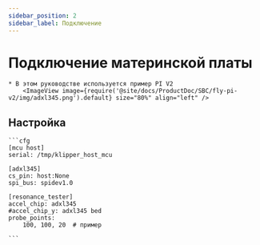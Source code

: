 ```yaml
---
sidebar_position: 2
sidebar_label: Подключение
---
```





# Подключение материнской платы

    * В этом руководстве используется пример PI V2
        <ImageView image={require('@site/docs/ProductDoc/SBC/fly-pi-v2/img/adxl345.png').default} size="80%" align="left" />

## Настройка

    ```cfg
    [mcu host]
    serial: /tmp/klipper_host_mcu

    [adxl345]
    cs_pin: host:None
    spi_bus: spidev1.0

    [resonance_tester]
    accel_chip: adxl345
    #accel_chip_y: adxl345 bed
    probe_points:
        100, 100, 20  # пример

    ```